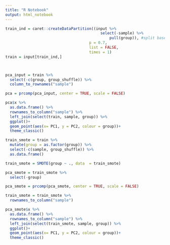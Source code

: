 ```yaml
---
title: "R Notebook"
output: html_notebook
---
```


```r
train_ind = caret::createDataPartition((input %>%
                                          select(-sample) %>%
                                              pull(group)), #split based on labe column
                                     p = 0.7,
                                     list = FALSE,
                                     times = 1)
train = input[train_ind,]



pca_input = train %>%
  select(-c(group, group_shuffle)) %>%
  column_to_rownames("sample")

pca = prcomp(pca_input, center = TRUE, scale = FALSE)

pca$x %>%
  as.data.frame() %>%
  rownames_to_column("sample") %>%
  left_join(select(train, sample, group)) %>%
  ggplot()+
  geom_point(aes(x= PC1, y = PC2, colour = group))+
  theme_classic()

```

```r
train_smote = train %>%
  mutate(group = as.factor(group)) %>%
  select(-c(sample, group_shuffle)) %>%
  as.data.frame()

train_smote = SMOTE(group ~ ., data  = train_smote)

pca_smote = train_smote %>%
  select(-group)

pca_smote = prcomp(pca_smote, center = TRUE, scale = FALSE)

train_smote = train_smote %>%
  rownames_to_column("sample")

pca_smote$x %>%
  as.data.frame() %>%
  rownames_to_column("sample") %>%
  left_join(select(train_smote, sample, group)) %>%
  ggplot()+
  geom_point(aes(x= PC1, y = PC2, colour = group))+
  theme_classic()
```


